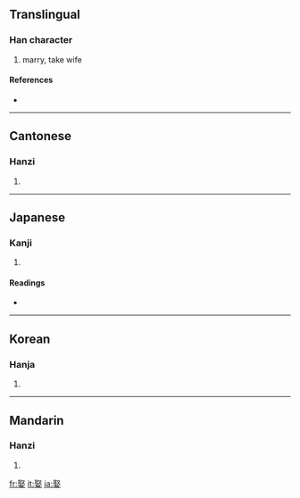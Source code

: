 ==Translingual==

===Han character===
{{Han char|rn=38|rad=女|as=08|sn=11|four=1740<sub>4</sub>|canj=尸水女 (SEV)}}

# marry, take wife

====References====
* {{Han ref|kx=0263.300|dkj=06365|dj=0530.180|hdz=21056.010|uh=5A36|ud=23094|bh=B0F9|bd=45305}}

----

==Cantonese==

===Hanzi===
{{yue-hanzi|jyut=|y=cheui2}}

# {{defn|Cantonese}}

----

==Japanese==

===Kanji===
{{ja-kanji|grade=|rs=女08}}

# {{defn|Japanese}}

====Readings====
* {{ja-readings|on=[[しゅ]] (shu)|kun=[[めとる]] (metoru)}}

----

==Korean==

===Hanja===
{{ko-hanja|hangeul=취|rv=chwi|mr=ch'wi}}

# {{defn|Korean}}

----

==Mandarin==

===Hanzi===
{{cmn-hanzi|pin=[[qǔ]] ([[qu3]])|wg=ch'ü<sup>3</sup>}}

# {{defn|Mandarin}}

[[fr:娶]]
[[it:娶]]
[[ja:娶]]